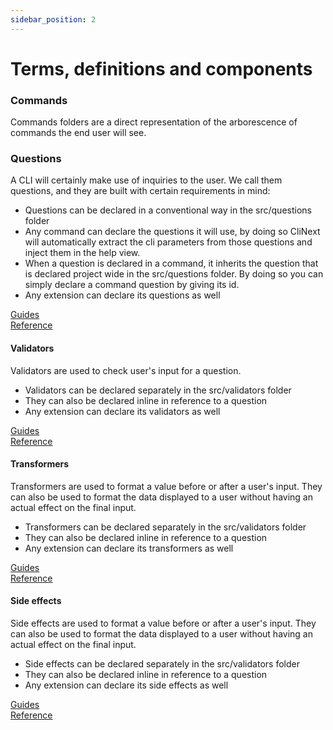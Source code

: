 ```yaml
---
sidebar_position: 2
---
```


# Terms, definitions and components

### Commands
Commands folders are a direct representation of the arborescence of commands the end user will see.

### Questions
A CLI will certainly make use of inquiries to the user. We call them questions, and they are built with certain requirements in mind:
- Questions can be declared in a conventional way in the src/questions folder
- Any command can declare the questions it will use, by doing so CliNext will automatically extract the cli parameters from those questions and inject them in the help view.
- When a question is declared in a command, it inherits the question that is declared project wide in the src/questions folder. By doing so you can simply declare a command question by giving its id.
- Any extension can declare its questions as well

[Guides](../guides/questions/structure.mdx) <br />
[Reference](../reference/question.mdx)

#### Validators
Validators are used to check user's input for a question.
- Validators can be declared separately in the src/validators folder
- They can also be declared inline in reference to a question
- Any extension can declare its validators as well

[Guides](../guides/questions/structure.mdx) <br />
[Reference](../reference/question.mdx)

#### Transformers
Transformers are used to format a value before or after a user's input. They can also be used to format the data displayed to a user without having an actual effect on the final input.
- Transformers can be declared separately in the src/validators folder
- They can also be declared inline in reference to a question
- Any extension can declare its transformers as well

[Guides](../guides/questions/structure.mdx) <br />
[Reference](../reference/question.mdx)

#### Side effects
Side effects are used to format a value before or after a user's input. They can also be used to format the data displayed to a user without having an actual effect on the final input.
- Side effects can be declared separately in the src/validators folder
- They can also be declared inline in reference to a question
- Any extension can declare its side effects as well

[Guides](../guides/questions/structure.mdx) <br />
[Reference](../reference/question.mdx)


